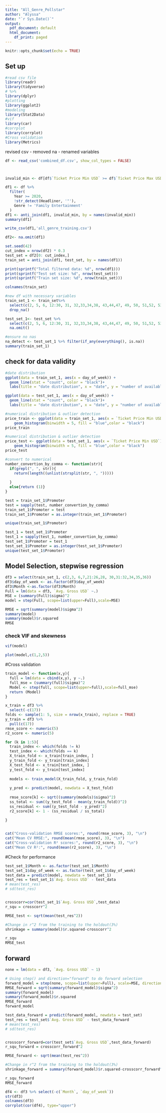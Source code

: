 ---
title: "All_Genre_Pollstar"
author: "Alyssa"
date: "`r Sys.Date()`"
output:
  pdf_document: default
  html_document:
    df_print: paged
---

```{r setup, include=FALSE}
knitr::opts_chunk$set(echo = TRUE)
```

## Set up 

```{r, echo=FALSE, warning= FALSE, message = FALSE}
#read csv file
library(readr)
library(tidyverse)
# %>%
library(dplyr)
#plotting
library(ggplot2)
#modeling
library(Stat2Data)
#vif
library(car)
#corrplot
library(corrplot)
#Cross validation
library(Metrics)

```

revised csv
  - removed na
  - renamed variables
```{r, eval = F}

df <- read_csv('combined_df.csv', show_col_types = FALSE)



invalid_min <- df[df$`Ticket Price Min USD` >= df$`Ticket Price Max USD` | df$`Ticket Price Min USD` <= 0,]

df1 <- df %>% 
  filter(
    Year >= 2020,
    !str_detect(Headliner, '"'),
    Genre != 'Family Entertainment'
  ) 
df1 <- anti_join(df1, invalid_min, by = names(invalid_min))
summary(df1)

write_csv(df1,'all_genre_training.csv')

df2<- na.omit(df1)

```

```{r}
set.seed(42)
cut_index = nrow(df2) * 0.3
test_set = df2[0: cut_index,]
train_set = anti_join(df1, test_set, by = names(df1))

print(sprintf("Total filtered data: %d", nrow(df1)))
print(sprintf("Test set size: %d", nrow(test_set)))
print(sprintf("Train set size: %d", nrow(train_set)))
```
```{r}
colnames(train_set)
```


```{r}
#new df with necessary variables
train_set_1 <- train_set%>% 
  select(c(2, 5, 6, 12:30, 31, 32,33,34,38, 43,44,47, 49, 50, 51,52, 53,46)) %>%
  drop_na()

test_set_1<- test_set %>% 
  select(c(2, 5, 6, 12:30, 31, 32,33,34,38, 43,44,47, 49, 50, 51,52, 53,46)) %>%
  na.omit()

#ensure no nas
na_detect <- test_set_1 %>% filter(if_any(everything(), is.na))
summary(train_set_1)
```

## check for data validity

```{r} 
#date distribution
ggplot(data = train_set_1, aes(x = day_of_week)) + 
  geom_line(stat = "count", color = "black")+
  labs(title = "date distribution", x = "date", y = "number of available date on this date")
```


```{r}
ggplot(data = test_set_1, aes(x = day_of_week)) + 
  geom_line(stat = "count", color = "black")+
  labs(title = "date distribution", x = "date", y = "number of available date on this date")
```

```{r}
#numerical distribution & outlier detection
price_train <- ggplot(data = train_set_1, aes(x = `Ticket Price Min USD`)) +
    geom_histogram(binwidth = 5, fill = "blue",color = "black")
price_train
```



```{r}
#numerical distribution & outlier detection
price_test <- ggplot(data = test_set_1, aes(x = `Ticket Price Min USD`)) +
    geom_histogram(binwidth = 5, fill = "blue",color = "black")
price_test
```

```{r, eval = T}
#convert to numerical 
number_convertion_by_comma <- function(str){
  if(grepl(", ", str)){
    return(length((unlist(strsplit(str, ", ")))))
    
  }
  else{return (1)}
}
```

```{r, eval = T}
test = train_set_1$Promoter
test = sapply(test, number_convertion_by_comma)
train_set_1$Promoter = test
train_set_1$Promoter = as.integer(train_set_1$Promoter)

unique(train_set_1$Promoter)

test_1 = test_set_1$Promoter
test_1 = sapply(test_1, number_convertion_by_comma)
test_set_1$Promoter = test_1
test_set_1$Promoter = as.integer(test_set_1$Promoter)
unique(test_set_1$Promoter)
```

## Model Selection, stepwise regression


```{r, eval = T}
df3 = select(train_set_1, c(2,3, 6,7,21:26,28, 30,31:32,34,35,36))
df3$day_of_week <- as.factor(df3$day_of_week)
df3$Month <-as.factor(df3$Month)
Full = lm(data = df3, `Avg. Gross USD` ~.)
MSE = (summary(Full)$sigma)^2
model = step(Full, scope=list(upper=Full),scale=MSE)

RMSE = sqrt(summary(model)$sigma^2)
summary(model)
summary(model)$r.squared
RMSE
```


### check VIF and skewness
```{r}
vif(model)
```

```{r, eval = T}
plot(model,c(1,2,5))
```



#Cross validation

```{r}
train_model <- function(x,y){
  full = lm(data = cbind(x,y), y ~.)
  full_mse = (summary(full)$sigma)^2
  Model <- step(full, scope=list(upper=full),scale=full_mse) 
  return (Model)
}
```


```{r}
x_train = df3 %>% 
  select(-c(17))
folds <- sample(1: 5, size = nrow(x_train), replace = TRUE)
y_train = df3 %>%
  pull(c(17))
rmse_score <- numeric(5)
r2_score <- numeric(5)
```

```{r}
for (k in 1:5){
  train_index <- which(folds != k)
  test_index <- which(folds == k)
  X_train_fold <- x_train[train_index, ]
  y_train_fold <- y_train[train_index]
  X_test_fold <- x_train[test_index, ]
  y_test_fold <- y_train[test_index]
  
  models <- train_model(X_train_fold, y_train_fold)
  
  y_pred <- predict(model, newdata = X_test_fold)
  
  rmse_score[k] <- sqrt((summary(models)$sigma)^2)
  ss_total <- sum((y_test_fold - mean(y_train_fold))^2)
  ss_residual <- sum((y_test_fold - y_pred)^2)
  r2_score[k] <- 1 - (ss_residual / ss_total)
  
}


cat("Cross-validation RMSE scores:", round(rmse_score, 3), "\n")
cat("Mean CV RMSE:", round(mean(rmse_score), 3), "\n")
cat("Cross-validation R² scores:", round(r2_score, 3), "\n")
cat("Mean CV R²:", round(mean(r2_score), 3), "\n")
```



#Check for performance

```{r}

test_set_1$Month <- as.factor(test_set_1$Month)
test_set_1$day_of_week <- as.factor(test_set_1$day_of_week)
test_data = predict(model, newdata = test_set_1)
test_res = test_set_1$`Avg. Gross USD` - test_data
# mean(test_res)
# sd(test_res)


crosscorr=cor(test_set_1$`Avg. Gross USD`,test_data)
r_squ = crosscorr^2

RMSE_test <- sqrt(mean(test_res^2))

#Change in r^2 from the training to the holdout(3%)
shrinkage = summary(model)$r.squared-crosscorr^2

r_squ
RMSE_test

```







## forward

```{r}
none = lm(data = df3, `Avg. Gross USD` ~ 1)

# Using step() and direction="forward" to do forward selection
forward_model = step(none, scope=list(upper=Full), scale=MSE, direction="forward", trace = FALSE)
RMSE_forward = sqrt(summary(forward_model)$sigma^2)
summary(forward_model)
summary(forward_model)$r.squared
RMSE_forward
forward_model
```

```{r}
test_data_forward = predict(forward_model, newdata = test_set)
test_res = test_set$`Avg. Gross USD` - test_data_forward
# mean(test_res)
# sd(test_res)


crosscorr_forward=cor(test_set$`Avg. Gross USD`,test_data_forward)
r_squ_forward = crosscorr_forward^2

RMSE_forward <- sqrt(mean(test_res^2))

#Change in r^2 from the training to the holdout(3%)
shrinkage_forward = summary(forward_model)$r.squared-crosscorr_forward^2

r_squ_forward
RMSE_forward
```
```{r}
df4 <- df3 %>% select(-c(`Month`, `day_of_week`))
str(df3)
colnames(df3)
corrplot(cor(df4), type="upper")
```

